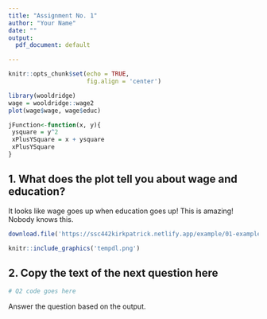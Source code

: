 ```yaml
---
title: "Assignment No. 1"
author: "Your Name"
date: ""
output:
  pdf_document: default

---
```


```r
knitr::opts_chunk$set(echo = TRUE,
                      fig.align = 'center')
```

```r
library(wooldridge)
wage = wooldridge::wage2
plot(wage$wage, wage$educ)

jFunction<-function(x, y){
 ysquare = y^2 
 xPlusYSquare = x + ysquare
 xPlusYSquare
}
```

## 1. What does the plot tell you about wage and education?

It looks like wage goes up when education goes up! This is amazing! Nobody knows this.


```r
download.file('https://ssc442kirkpatrick.netlify.app/example/01-example_files/figure-html/regents-exams-example-1.png', destfile = 'tempdl.png')

knitr::include_graphics('tempdl.png')

```

\newpage
## 2. Copy the text of the next question here

```r
# Q2 code goes here
```

Answer the question based on the output.



